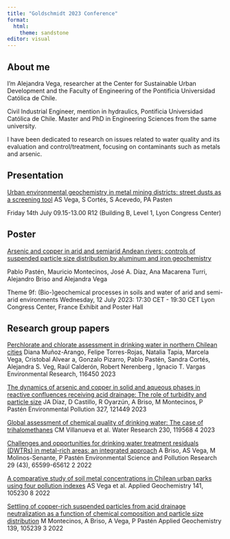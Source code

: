```yaml
---
title: "Goldschmidt 2023 Conference"
format:
  html:
    theme: sandstone
editor: visual
---
```


## About me

I'm Alejandra Vega, researcher at the Center for Sustainable Urban Development and the Faculty of Engineering of the Pontificia Universidad Católica de Chile.

Civil Industrial Engineer, mention in hydraulics, Pontificia Universidad Católica de Chile. Master and PhD in Engineering Sciences from the same university.  

I have been dedicated to research on issues related to water quality and its evaluation and control/treatment, focusing on contaminants such as metals and arsenic. 

## Presentation

[Urban environmental geochemistry in metal mining districts: street dusts as a screening tool](https://conf.goldschmidt.info/goldschmidt/2023/meetingapp.cgi/Paper/18629)
AS Vega, S Cortés, S Acevedo, PA Pasten

Friday 14th July
09.15-13.00
R12 (Building B, Level 1, Lyon Congress Center)

## Poster

[Arsenic and copper in arid and semiarid Andean rivers: controls of suspended particle size distribution by aluminum and iron geochemistry](https://conf.goldschmidt.info/goldschmidt/2023/meetingapp.cgi/Paper/18579)

Pablo Pastén, Mauricio Montecinos, José A. Díaz, Ana Macarena Turri, Alejandro Briso and Alejandra Vega

Theme 9f: (Bio-)geochemical processes in soils and water of arid and semi-arid environments
Wednesday, 12 July 2023: 17:30 CET - 19:30 CET
Lyon Congress Center, France
Exhibit and Poster Hall

## Research group papers

[Perchlorate and chlorate assessment in drinking water in northern Chilean cities](https://www.sciencedirect.com/science/article/pii/S0013935123012549)
Diana Muñoz-Arango, Felipe Torres-Rojas, Natalia Tapia, Marcela Vega, Cristobal Alvear a, Gonzalo Pizarro, Pablo Pastén, Sandra Cortés, Alejandra S. Veg, Raúl Calderón, Robert Nerenberg , Ignacio T. Vargas
Environmental Research, 116450		2023

[The dynamics of arsenic and copper in solid and aqueous phases in reactive confluences receiving acid drainage: The role of turbidity and particle size](https://www.sciencedirect.com/science/article/pii/S0269749123004517)
JA Díaz, D Castillo, R Oyarzún, A Briso, M Montecinos, P Pastén
Environmental Pollution 327, 121449		2023

[Global assessment of chemical quality of drinking water: The case of trihalomethanes](https://www.sciencedirect.com/science/article/pii/S0043135423000040)
CM Villanueva et al.
Water Research 230, 119568	4	2023

[Challenges and opportunities for drinking water treatment residuals (DWTRs) in metal-rich areas: an integrated approach](https://link.springer.com/article/10.1007/s11356-022-20262-6)
A Briso, AS Vega, M Molinos-Senante, P Pastén
Environmental Science and Pollution Research 29 (43), 65599-65612	2	2022

[A comparative study of soil metal concentrations in Chilean urban parks using four pollution indexes](https://www.sciencedirect.com/science/article/pii/S0883292722000348)
AS Vega et al.
Applied Geochemistry 141, 105230	8	2022

[Settling of copper-rich suspended particles from acid drainage neutralization as a function of chemical composition and particle size distribution](https://www.sciencedirect.com/science/article/pii/S0883292722000439)
M Montecinos, A Briso, A Vega, P Pastén
Applied Geochemistry 139, 105239	3	2022

